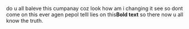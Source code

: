 do u all baleve this cumpanay coz look how am i changing it see so dont come on this ever agen pepol telll lies on this'''Bold text''' so there now u all know the truth.